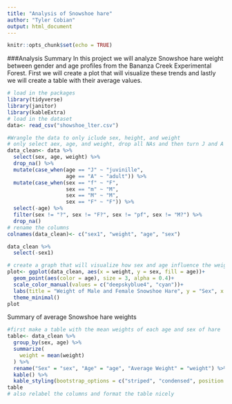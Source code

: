 ```yaml
---
title: "Analysis of Snowshoe hare"
author: "Tyler Cobian"
output: html_document
---
```

```r
knitr::opts_chunk$set(echo = TRUE)
```
###Analysis Summary
In this project we will analyze Snowshoe hare weight between gender and age profiles from the Bananza Creek Experimental Forest. First we will create a plot that will visualize these trends and lastly we will create a table with their average values.
```r
# load in the packages
library(tidyverse)
library(janitor)
library(kableExtra)
# load in the dataset
data<- read_csv("showshoe_lter.csv")
```

```r
#Wrangle the data to only iclude sex, height, and weight
# only select aex, age, and weight, drop all NAs and then turn J and A to juvinille and adult
data_clean<- data %>% 
  select(sex, age, weight) %>% 
  drop_na() %>% 
  mutate(case_when(age == "J" ~ "juvinille",
                   age == "A" ~ "adult")) %>%
  mutate(case_when(sex == "f" ~ "F",
                   sex == "m" ~ "M",
                   sex == "M" ~ "M",
                   sex == "F" ~ "F")) %>% 
  select(-age) %>% 
  filter(sex != "?", sex != "F?", sex != "pf", sex != "M?") %>%
  drop_na() 
# rename the columns
colnames(data_clean)<- c("sex1", "weight", "age", "sex")

data_clean %>% 
  select(-sex1)

```

```r
# create a graph that will visualize how sex and age influence the weight of Snowshoe Hare
plot<- ggplot(data_clean, aes(x = weight, y = sex, fill = age))+
  geom_point(aes(color = age), size = 3, alpha = 0.4)+
  scale_color_manual(values = c("deepskyblue4", "cyan"))+
  labs(title = "Weight of Male and Female Snowshoe Hare", y = "Sex", x = "Weight(g)")+
  theme_minimal()
plot
```

Summary of average Snowshoe hare weights
```r
#first make a table with the mean weights of each age and sex of hare
table<- data_clean %>% 
  group_by(sex, age) %>% 
  summarize(
    weight = mean(weight)
  ) %>% 
  rename("Sex" = "sex", "Age" = "age", "Average Weight" = "weight") %>% 
  kable() %>% 
  kable_styling(bootstrap_options = c("striped", "condensed", position = "float left"))
table
# also relabel the columns and format the table nicely

```













